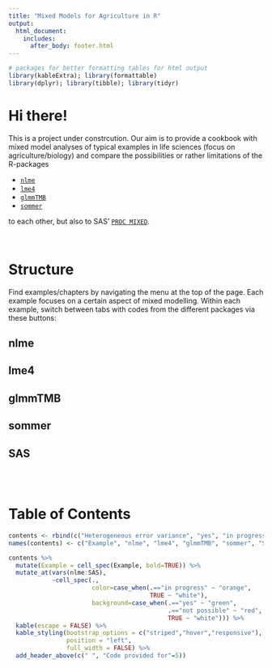```yaml
---
title: "Mixed Models for Agriculture in R"
output: 
  html_document:
    includes:
      after_body: footer.html		
---
```


```r
# packages for better formatting tables for html output
library(kableExtra); library(formattable)
library(dplyr); library(tibble); library(tidyr)
```

# Hi there!

This is a project under constrcution. Our aim is to provide a cookbook with mixed model analyses of typical examples in life sciences (focus on agriculture/biology) and compare the possibilities or rather limitations of the R-packages

* [`nlme`](https://CRAN.R-project.org/package=nlme){target="_blank"}
* [`lme4`](https://CRAN.R-project.org/package=lme4){target="_blank"}
* [`glmmTMB`](https://CRAN.R-project.org/package=glmmTMB){target="_blank"}
* [`sommer`](https://CRAN.R-project.org/package=sommer){target="_blank"}

to each other, but also to SAS' [`PROC MIXED`](https://documentation.sas.com/?docsetId=statug&docsetTarget=statug_mixed_syntax.htm&docsetVersion=14.3&locale=en){target="_blank"}.

<br/>

# Structure {.tabset .tabset-fade .tabset-pills}
Find examples/chapters by navigating the menu at the top of the page. Each example focuses on a certain aspect of mixed modelling. Within each example, switch between tabs with codes from the different packages via these buttons:

## nlme
## lme4
## glmmTMB
## sommer
## SAS

  <br/><br/>  

# Table of Contents
```r
contents <- rbind(c("Heterogeneous error variance", "yes", "in progress", "yes", "in progress", "in progress")) %>% data.frame
names(contents) <- c("Example", "nlme", "lme4", "glmmTMB", "sommer", "SAS")

contents %>% 
  mutate(Example = cell_spec(Example, bold=TRUE)) %>% 
  mutate_at(vars(nlme:SAS), 
            ~cell_spec(., 
                       color=case_when(.=="in progress" ~ "orange", 
                                       TRUE ~ "white"),
                       background=case_when(.=="yes" ~ "green",
                                            .=="not possible" ~ "red",
                                            TRUE ~ "white"))) %>%
  kable(escape = FALSE) %>% 
  kable_styling(bootstrap_options = c("striped","hover","responsive"),
                position = "left",
                full_width = FALSE) %>% 
  add_header_above(c(" ", "Code provided for"=5))
```






